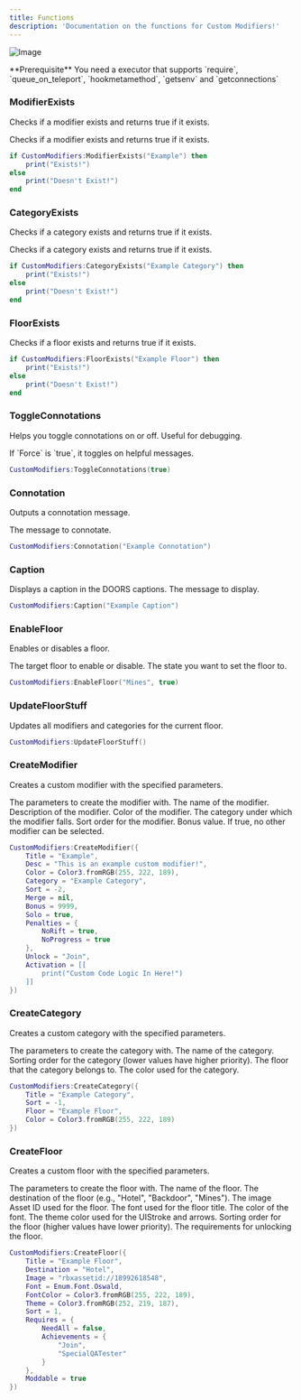 ```yaml
---
title: Functions
description: 'Documentation on the functions for Custom Modifiers!'
---
```


![Image](https://mintlify.s3-us-west-1.amazonaws.com/kiwi-05288d30/Big%20Logo.png "Logo")

<Info>
  **Prerequisite** You need a executor that supports `require`, `queue_on_teleport`, `hookmetamethod`, `getsenv` and `getconnections`
</Info>

### ModifierExists
Checks if a modifier exists and returns true if it exists.

<ParamField path="Modifier" type="String" required>
  Checks if a modifier exists and returns true if it exists.
</ParamField>

```lua
if CustomModifiers:ModifierExists("Example") then
    print("Exists!")
else
    print("Doesn't Exist!")
end
```

### CategoryExists
Checks if a category exists and returns true if it exists.

<ParamField path="Category" type="String" required>
  Checks if a category exists and returns true if it exists.
</ParamField>

```lua
if CustomModifiers:CategoryExists("Example Category") then
    print("Exists!")
else
    print("Doesn't Exist!")
end
```

### FloorExists
<ParamField path="Floor" type="String" required>
  Checks if a floor exists and returns true if it exists.
</ParamField>


```lua
if CustomModifiers:FloorExists("Example Floor") then
    print("Exists!")
else
    print("Doesn't Exist!")
end
```


### ToggleConnotations
Helps you toggle connotations on or off. Useful for debugging.

<ParamField path="Force" type="Boolean" optional>
  If `Force` is `true`, it toggles on helpful messages.
</ParamField>


```lua
CustomModifiers:ToggleConnotations(true)
```

### Connotation
Outputs a connotation message.

<ParamField path="Text" type="String" required>
  The message to connotate.
</ParamField>


```lua
CustomModifiers:Connotation("Example Connotation")
```

### Caption
Displays a caption in the DOORS captions.
<ParamField path="Text" type="String" required>
  The message to display.
</ParamField>


```lua
CustomModifiers:Caption("Example Caption")
```

### EnableFloor
Enables or disables a floor.

<ParamField path="Floor" type="String" required>
  The target floor to enable or disable.
</ParamField>
<ParamField path="Status" type="Boolean">
  The state you want to set the floor to.
</ParamField>


```lua
CustomModifiers:EnableFloor("Mines", true)
```

### UpdateFloorStuff
Updates all modifiers and categories for the current floor.

```lua
CustomModifiers:UpdateFloorStuff()
```

### CreateModifier
Creates a custom modifier with the specified parameters.

<ParamField path="params" type="Table" required>
  The parameters to create the modifier with.
</ParamField>

<Expandable title="params table">
    <ResponseField name="Title" type="String">
      The name of the modifier.
    </ResponseField>
    <ResponseField name="Desc" type="String">
      Description of the modifier.
    </ResponseField>
    <ResponseField name="Color" type="Color3">
      Color of the modifier.
    </ResponseField>
    <ResponseField name="Category" type="String" required>
      The category under which the modifier falls.
    </ResponseField>
    <ResponseField name="Sort" type="Number" required>
      Sort order for the modifier.
    </ResponseField>
    <ResponseField name="Bonus" type="Number">
      Bonus value.
    </ResponseField>
    <ResponseField name="Solo" type="Boolean">
      If true, no other modifier can be selected.
    </ResponseField>
</Expandable>


```lua
CustomModifiers:CreateModifier({
	Title = "Example",
	Desc = "This is an example custom modifier!",
	Color = Color3.fromRGB(255, 222, 189),
	Category = "Example Category",
	Sort = -2,
	Merge = nil,
	Bonus = 9999,
	Solo = true,
	Penalties = {
		NoRift = true, 
		NoProgress = true
	},
	Unlock = "Join",
	Activation = [[
		print("Custom Code Logic In Here!")
	]]
})
```

### CreateCategory
Creates a custom category with the specified parameters.

<ParamField path="params" type="Table" required>
  The parameters to create the category with.
</ParamField>

<Expandable title="Parameters">
    <ResponseField name="Title" type="String">
      The name of the category.
    </ResponseField>
    <ResponseField name="Sort" type="Number" required>
      Sorting order for the category (lower values have higher priority).
    </ResponseField>
    <ResponseField name="Floor" type="String" required>
      The floor that the category belongs to.
    </ResponseField>
    <ResponseField name="Color" type="Color3">
      The color used for the category.
    </ResponseField>
</Expandable>


```lua
CustomModifiers:CreateCategory({
	Title = "Example Category",
	Sort = -1,
	Floor = "Example Floor",
	Color = Color3.fromRGB(255, 222, 189)
})
```

### CreateFloor
Creates a custom floor with the specified parameters.

<ParamField path="params" type="Table" required>
  The parameters to create the floor with.
</ParamField>

<Expandable title="Parameters">
    <ResponseField name="Title" type="String">
      The name of the floor.
    </ResponseField>
    <ResponseField name="Destination" type="String">
      The destination of the floor (e.g., "Hotel", "Backdoor", "Mines").
    </ResponseField>
    <ResponseField name="Image" type="String">
      The image Asset ID used for the floor.
    </ResponseField>
    <ResponseField name="Font" type="Enum.Font">
      The font used for the floor title.
    </ResponseField>
    <ResponseField name="FontColor" type="Color3">
      The color of the font.
    </ResponseField>
    <ResponseField name="Theme" type="Color3">
      The theme color used for the UIStroke and arrows.
    </ResponseField>
    <ResponseField name="Sort" type="Number" required>
      Sorting order for the floor (higher values have lower priority).
    </ResponseField>
    <ResponseField name="Requires" type="Table">
      The requirements for unlocking the floor.
    </ResponseField>
</Expandable>


```lua
CustomModifiers:CreateFloor({
	Title = "Example Floor",
	Destination = "Hotel",
	Image = "rbxassetid://18992618548",
	Font = Enum.Font.Oswald,
	FontColor = Color3.fromRGB(255, 222, 189),
	Theme = Color3.fromRGB(252, 219, 187),
	Sort = 1,
	Requires = {
		NeedAll = false,
		Achievements = {
			"Join",
			"SpecialQATester"
		}
	},
	Moddable = true
})
```